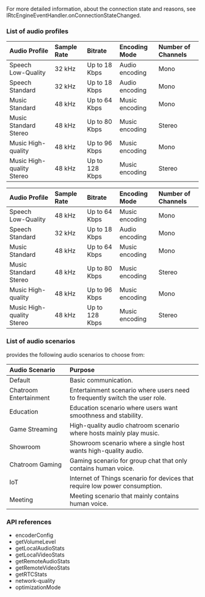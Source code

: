 

<PlatformWrapper platform="web">

For more detailed information, about the connection state and reasons, see <Link to="{{Global.API_REF_WEB_ROOT}}/class_irtcengineeventhandler.html#callback_onconnectionstatechanged">IRtcEngineEventHandler.onConnectionStateChanged</Link>.

### List of audio profiles

<ProductWrapper product="video-calling">

|Audio Profile |Sample Rate |Bitrate |Encoding Mode |Number of Channels|
|:---|:---|:---|:---|:---|
|Speech Low-Quality |32 kHz|Up to 18 Kbps |Audio encoding |Mono|
|Speech Standard |32 kHz|Up to 18 Kbps |Audio encoding |Mono|
|Music Standard|48 kHz|Up to 64 Kbps |Music encoding |Mono|
|Music Standard Stereo |48 kHz|Up to 80 Kbps |Music encoding |Stereo|
|Music High-quality |48 kHz|Up to 96 Kbps |Music encoding|Mono|
|Music High-quality Stereo |48 kHz|Up to 128 Kbps |Music encoding |Stereo|

</ProductWrapper>

<ProductWrapper product="interactive-live-streaming">
    
|Audio Profile |Sample Rate |Bitrate |Encoding Mode |Number of Channels|
|:---|:---|:---|:---|:---|
|Speech Low-Quality|48 kHz|Up to 64 Kbps |Music encoding |Mono|
|Speech Standard |32 kHz|Up to 18 Kbps |Audio encoding |Mono|
|Music Standard|48 kHz|Up to 64 Kbps |Music encoding |Mono|
|Music Standard Stereo |48 kHz|Up to 80 Kbps |Music encoding |Stereo|
|Music High-quality |48 kHz|Up to 96 Kbps |Music encoding|Mono|
|Music High-quality Stereo |48 kHz|Up to 128 Kbps |Music encoding |Stereo|

</ProductWrapper>

### List of audio scenarios

<Vg k="VSDK" /> provides the following audio scenarios to choose from:

|Audio Scenario |Purpose|
|:---|:---|
|Default | Basic communication.|
|Chatroom Entertainment |Entertainment scenario where users need to frequently switch the user role.|
|Education |Education scenario where users want smoothness and stability.|
|Game Streaming |High-quality audio chatroom scenario where hosts mainly play music.|
|Showroom |Showroom scenario where a single host wants high-quality audio.|
|Chatroom Gaming |Gaming scenario for group chat that only contains human voice.|
|IoT |Internet of Things scenario for devices that require low power consumption.|
|Meeting |Meeting scenario that mainly contains human voice.|

### API references

- <Link to="{{global.API_REF_WEB_ROOT}}/interfaces/microphoneaudiotrackinitconfig.html#encoderconfig">encoderConfig</Link>
- <Link to="{{global.API_REF_WEB_ROOT}}/interfaces/imicrophoneaudiotrack.html#getvolumelevel">getVolumeLevel</Link>
- <Link to="{{global.API_REF_WEB_ROOT}}/interfaces/iagorartcclient.html#getlocalaudiostats">getLocalAudioStats</Link>
- <Link to="{{global.API_REF_WEB_ROOT}}/interfaces/iagorartcclient.html#getlocalvideostats">getLocalVideoStats</Link>
- <Link to="{{global.API_REF_WEB_ROOT}}/interfaces/iagorartcclient.html#getremoteaudiostats">getRemoteAudioStats</Link>
- <Link to="{{global.API_REF_WEB_ROOT}}/interfaces/iagorartcclient.html#getremotevideostats">getRemoteVideoStats</Link>
- <Link to="{{global.API_REF_WEB_ROOT}}/interfaces/iagorartcclient.html#getrtcstats">getRTCStats</Link>
- <Link to="{{global.API_REF_WEB_ROOT}}/interfaces/iagorartcclient.html#event_network_quality">network-quality</Link>
- <Link to="{{global.API_REF_WEB_ROOT}}/interfaces/cameravideotrackinitconfig.html#optimizationmode">optimizationMode</Link>


</PlatformWrapper>
